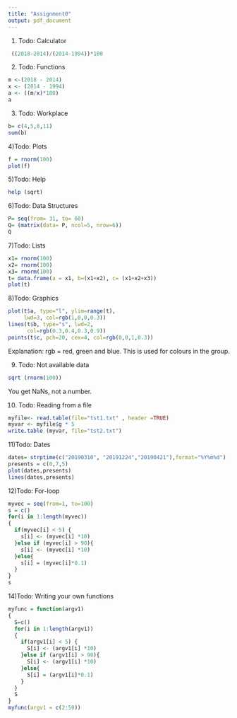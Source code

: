 ```yaml
---
title: "Assignment0"
output: pdf_document
---
```

1) Todo: Calculator
```r
 ((2018-2014)/(2014-1994))*100
```

2) Todo: Functions
```r
m <-(2018 - 2014)
x <- (2014 - 1994)
a <- ((m/x)*100)
a
```
3) Todo: Workplace
```r
b= c(4,5,8,11)
sum(b)
```
4)Todo: Plots
```r
f = rnorm(100)
plot(f)
```

5)Todo: Help
```r
help (sqrt)

```

6)Todo: Data Structures
```r
P= seq(from= 31, to= 60)
Q= (matrix(data= P, ncol=5, nrow=6))
Q
```
7)Todo: Lists
```r
x1= rnorm(100)
x2= rnorm(100)
x3= rnorm(100)
t= data.frame(a = x1, b=(x1+x2), c= (x1+x2+x3))
plot(t)

```

8)Todo: Graphics
```r
plot(t$a, type="l", ylim=range(t),
     lwd=3, col=rgb(1,0,0,0.3))
lines(t$b, type="s", lwd=2,
      col=rgb(0.3,0.4,0.3,0.9))
points(t$c, pch=20, cex=4, col=rgb(0,0,1,0.3))
```
Explanation: 
rgb = red, green and blue. This is used for colours in the group.

9) Todo: Not available data 
```r
sqrt (rnorm(100))
```
You get NaNs, not a number. 

10) Todo: Reading from a file
```r
myfile<- read.table(file="tst1.txt" , header =TRUE)
myvar <- myfile$g * 5
write.table (myvar, file="tst2.txt")
```

11)Todo: Dates
```r
dates= strptime(c("20190310", "20191224","20190421"),format="%Y%m%d")
presents = c(0,7,5)
plot(dates,presents)
lines(dates,presents)
```



12)Todo: For-loop
```r
myvec = seq(from=1, to=100)
s = c()
for(i in 1:length(myvec)) 
{
  if(myvec[i] < 5) {
    s[i] <- (myvec[i] *10)
  }else if (myvec[i] > 90){
    s[i] <- (myvec[i] *10)
  }else{
    s[i] = (myvec[i]*0.1)
  }
}
s
```

14)Todo: Writing your own functions
```r
myfunc = function(argv1)
{
  S=c()
  for(i in 1:length(argv1)) 
  {
    if(argv1[i] < 5) {
      S[i] <- (argv1[i] *10)
    }else if (argv1[i] > 90){
      S[i] <- (argv1[i] *10)
    }else{
      S[i] = (argv1[i]*0.1)
    }
  }
  S
}
myfunc(argv1 = c(2:50))
```

